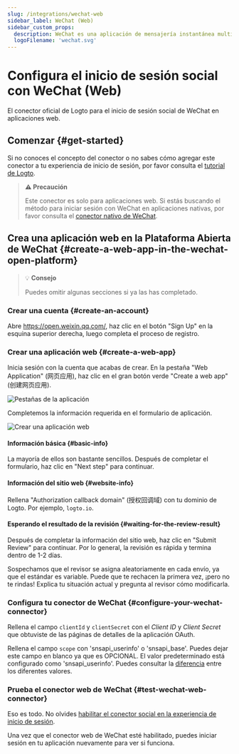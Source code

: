 ```yaml
---
slug: /integrations/wechat-web
sidebar_label: WeChat (Web)
sidebar_custom_props:
  description: WeChat es una aplicación de mensajería instantánea multiplataforma.
  logoFilename: 'wechat.svg'
---
```



# Configura el inicio de sesión social con WeChat (Web)

El conector oficial de Logto para el inicio de sesión social de WeChat en aplicaciones web.

<GuideTip />

## Comenzar \{#get-started}

Si no conoces el concepto del conector o no sabes cómo agregar este conector a tu experiencia de inicio de sesión, por favor consulta el [tutorial de Logto](/connectors/social-connectors).

> **⚠️ Precaución**
>
> Este conector es solo para aplicaciones web. Si estás buscando el método para iniciar sesión con WeChat en aplicaciones nativas, por favor consulta el [conector nativo de WeChat](/integrations/wechat-native).

## Crea una aplicación web en la Plataforma Abierta de WeChat \{#create-a-web-app-in-the-wechat-open-platform}

> 💡 **Consejo**
>
> Puedes omitir algunas secciones si ya las has completado.

### Crear una cuenta \{#create-an-account}

Abre https://open.weixin.qq.com/, haz clic en el botón "Sign Up" en la esquina superior derecha, luego completa el proceso de registro.

### Crear una aplicación web \{#create-a-web-app}

Inicia sesión con la cuenta que acabas de crear. En la pestaña "Web Application" (网页应用), haz clic en el gran botón verde "Create a web app" (创建网页应用).

![Pestañas de la aplicación](./assets/app-tabs.png)

Completemos la información requerida en el formulario de aplicación.

![Crear una aplicación web](./assets/create-web-app.png)

#### Información básica \{#basic-info}

La mayoría de ellos son bastante sencillos. Después de completar el formulario, haz clic en "Next step" para continuar.

#### Información del sitio web \{#website-info}

Rellena "Authorization callback domain" (授权回调域) con tu dominio de Logto. Por ejemplo, `logto.io`.

#### Esperando el resultado de la revisión \{#waiting-for-the-review-result}

Después de completar la información del sitio web, haz clic en "Submit Review" para continuar. Por lo general, la revisión es rápida y termina dentro de 1-2 días.

Sospechamos que el revisor se asigna aleatoriamente en cada envío, ya que el estándar es variable. Puede que te rechacen la primera vez, ¡pero no te rindas! Explica tu situación actual y pregunta al revisor cómo modificarla.

### Configura tu conector de WeChat \{#configure-your-wechat-connector}

Rellena el campo `clientId` y `clientSecret` con el _Client ID_ y _Client Secret_ que obtuviste de las páginas de detalles de la aplicación OAuth.

Rellena el campo `scope` con 'snsapi_userinfo' o 'snsapi_base'. Puedes dejar este campo en blanco ya que es OPCIONAL. El valor predeterminado está configurado como 'snsapi_userinfo'. Puedes consultar la [diferencia](https://developers.weixin.qq.com/doc/offiaccount/OA_Web_Apps/Wechat_webpage_authorization.html) entre los diferentes valores.

### Prueba el conector web de WeChat \{#test-wechat-web-connector}

Eso es todo. No olvides [habilitar el conector social en la experiencia de inicio de sesión](/connectors/social-connectors/#enable-social-sign-in).

Una vez que el conector web de WeChat esté habilitado, puedes iniciar sesión en tu aplicación nuevamente para ver si funciona.
